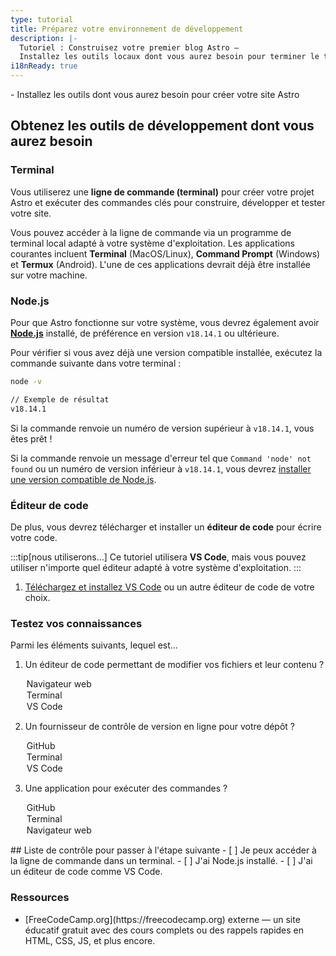 ```yaml
---
type: tutorial
title: Préparez votre environnement de développement
description: |-
  Tutoriel : Construisez votre premier blog Astro —
  Installez les outils locaux dont vous aurez besoin pour terminer le tutoriel
i18nReady: true
---
```




<PreCheck>
  - Installez les outils dont vous aurez besoin pour créer votre site Astro
</PreCheck>

## Obtenez les outils de développement dont vous aurez besoin

### Terminal

Vous utiliserez une **ligne de commande (terminal)** pour créer votre projet Astro et exécuter des commandes clés pour construire, développer et tester votre site.

Vous pouvez accéder à la ligne de commande via un programme de terminal local adapté à votre système d'exploitation. Les applications courantes incluent **Terminal** (MacOS/Linux), **Command Prompt** (Windows) et **Termux** (Android). L'une de ces applications devrait déjà être installée sur votre machine.

### Node.js

Pour que Astro fonctionne sur votre système, vous devrez également avoir [**Node.js**](https://nodejs.org/fr/) installé, de préférence en version `v18.14.1` ou ultérieure.

Pour vérifier si vous avez déjà une version compatible installée, exécutez la commande suivante dans votre terminal :

```sh
node -v

// Exemple de résultat
v18.14.1
```

Si la commande renvoie un numéro de version supérieur à `v18.14.1`, vous êtes prêt !

Si la commande renvoie un message d'erreur tel que `Command 'node' not found` ou un numéro de version inférieur à `v18.14.1`, vous devrez [installer une version compatible de Node.js](https://docs.npmjs.com/downloading-and-installing-node-js-and-npm).

### Éditeur de code

De plus, vous devrez télécharger et installer un **éditeur de code** pour écrire votre code.

:::tip[nous utiliserons...]
Ce tutoriel utilisera **VS Code**, mais vous pouvez utiliser n'importe quel éditeur adapté à votre système d'exploitation.
:::

1. [Téléchargez et installez VS Code](https://code.visualstudio.com/#alt-downloads) ou un autre éditeur de code de votre choix.




<Box icon="question-mark">

### Testez vos connaissances

Parmi les éléments suivants, lequel est...
1. Un éditeur de code permettant de modifier vos fichiers et leur contenu ?

    <MultipleChoice>
      <Option>
        Navigateur web
      </Option>
      <Option>
        Terminal
      </Option>
      <Option isCorrect>
        VS Code
      </Option>
    </MultipleChoice>

2. Un fournisseur de contrôle de version en ligne pour votre dépôt ?

    <MultipleChoice>
      <Option isCorrect>
        GitHub
      </Option>
      <Option>
        Terminal
      </Option>
      <Option>
        VS Code
      </Option>
    </MultipleChoice>

3. Une application pour exécuter des commandes ?
    <MultipleChoice>
      <Option>
        GitHub
      </Option>
      <Option isCorrect>
        Terminal
      </Option>
      <Option>
        Navigateur web
      </Option>
    </MultipleChoice>

</Box>

<Box icon="check-list">
## Liste de contrôle pour passer à l'étape suivante

<Checklist>
- [ ] Je peux accéder à la ligne de commande dans un terminal.
- [ ] J'ai Node.js installé.
- [ ] J'ai un éditeur de code comme VS Code.
</Checklist>
</Box>


### Ressources

- <p>[FreeCodeCamp.org](https://freecodecamp.org) <Badge>externe</Badge> — un site éducatif gratuit avec des cours complets ou des rappels rapides en HTML, CSS, JS, et plus encore.</p>
```
